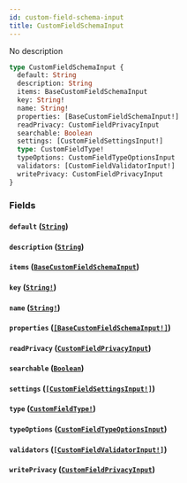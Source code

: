 ```yaml
---
id: custom-field-schema-input
title: CustomFieldSchemaInput
---
```


No description

```graphql
type CustomFieldSchemaInput {
  default: String
  description: String
  items: BaseCustomFieldSchemaInput
  key: String!
  name: String!
  properties: [BaseCustomFieldSchemaInput!]
  readPrivacy: CustomFieldPrivacyInput
  searchable: Boolean
  settings: [CustomFieldSettingsInput!]
  type: CustomFieldType!
  typeOptions: CustomFieldTypeOptionsInput
  validators: [CustomFieldValidatorInput!]
  writePrivacy: CustomFieldPrivacyInput
}
```

### Fields

#### `default` ([`String`](/docs/graphql/scalars/string))

#### `description` ([`String`](/docs/graphql/scalars/string))

#### `items` ([`BaseCustomFieldSchemaInput`](/docs/graphql/inputs/base-custom-field-schema-input))

#### `key` ([`String!`](/docs/graphql/scalars/string))

#### `name` ([`String!`](/docs/graphql/scalars/string))

#### `properties` ([`[BaseCustomFieldSchemaInput!]`](/docs/graphql/inputs/base-custom-field-schema-input))

#### `readPrivacy` ([`CustomFieldPrivacyInput`](/docs/graphql/inputs/custom-field-privacy-input))

#### `searchable` ([`Boolean`](/docs/graphql/scalars/boolean))

#### `settings` ([`[CustomFieldSettingsInput!]`](/docs/graphql/inputs/custom-field-settings-input))

#### `type` ([`CustomFieldType!`](/docs/graphql/enums/custom-field-type))

#### `typeOptions` ([`CustomFieldTypeOptionsInput`](/docs/graphql/inputs/custom-field-type-options-input))

#### `validators` ([`[CustomFieldValidatorInput!]`](/docs/graphql/inputs/custom-field-validator-input))

#### `writePrivacy` ([`CustomFieldPrivacyInput`](/docs/graphql/inputs/custom-field-privacy-input))
